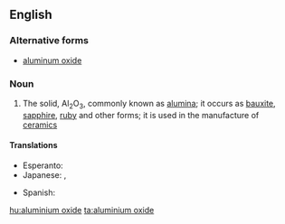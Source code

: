 ==English==

===Alternative forms===
* [[aluminum oxide]]

===Noun===
{{wikipedia}}
{{en-noun|sg=[[aluminium]] [[oxide]]|-}}

# {{inorganic compound}} The solid, Al<sub>2</sub>O<sub>3</sub>, commonly known as [[alumina]]; it occurs as [[bauxite]], [[sapphire]], [[ruby]] and other forms; it is used in the manufacture of [[ceramic]]s

====Translations====
{{trans-top|alumina, Al<sub>2</sub>O<sub>3</sub>}}
* Esperanto: {{t-|eo|aluminia oksido|xs=Esperanto}}
* Japanese: {{t-|ja|酸化アルミニウム|tr=sankaaruminiumu}}, {{t+|ja|アルミナ|tr=arumina}}
{{trans-mid}}
* Spanish: {{t|es|óxido de aluminio|m}}
{{trans-bottom}}

[[hu:aluminium oxide]]
[[ta:aluminium oxide]]